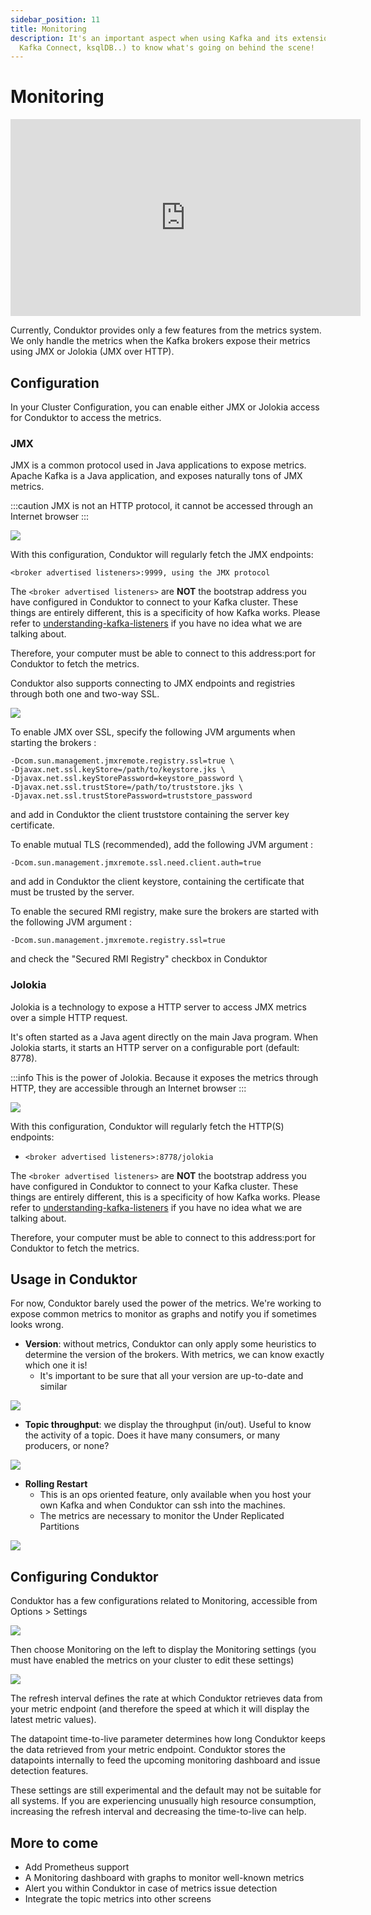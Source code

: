 ```yaml
---
sidebar_position: 11
title: Monitoring
description: It's an important aspect when using Kafka and its extensions (Kafka Streams,
  Kafka Connect, ksqlDB..) to know what's going on behind the scene!
---
```


# Monitoring

<iframe
  width="560"
  height="315"
  src="https://www.youtube.com/embed/Uuo-xyJup4M"
  title="YouTube video player"
  frameBorder="0"
  allow="accelerometer; autoplay; clipboard-write; encrypted-media; gyroscope; picture-in-picture"
  allowFullScreen
></iframe>

Currently, Conduktor provides only a few features from the metrics system. We only handle the metrics when the Kafka brokers expose their metrics using JMX or Jolokia (JMX over HTTP).&#x20;

## Configuration

In your Cluster Configuration, you can enable either JMX or Jolokia access for Conduktor to access the metrics.

### JMX

JMX is a common protocol used in Java applications to expose metrics. Apache Kafka is a Java application, and exposes naturally tons of JMX metrics.

:::caution
JMX is not an HTTP protocol, it cannot be accessed through an Internet browser
:::

![](../assets/2021-02-03-14-04-03-metrics.png)

With this configuration, Conduktor will regularly fetch the JMX endpoints:

`<broker advertised listeners>:9999, using the JMX protocol`

The `<broker advertised listeners>` are **NOT** the bootstrap address you have configured in Conduktor to connect to your Kafka cluster. These things are entirely different, this is a specificity of how Kafka works. Please refer to [understanding-kafka-listeners](/desktop/kafka-cluster-connection/setting-up-a-connection-to-kafka/impossible-connection-setups#understanding-kafka-listeners) if you have no idea what we are talking about.

Therefore, your computer must be able to connect to this address:port for Conduktor to fetch the metrics.

Conduktor also supports connecting to JMX endpoints and registries through both one and two-way SSL.&#x20;

![](../assets/2021-02-03-14-47-56-metrics-ssl.png)

To enable JMX over SSL, specify the following JVM arguments when starting the brokers :&#x20;

```
-Dcom.sun.management.jmxremote.registry.ssl=true \
-Djavax.net.ssl.keyStore=/path/to/keystore.jks \
-Djavax.net.ssl.keyStorePassword=keystore_password \
-Djavax.net.ssl.trustStore=/path/to/truststore.jks \
-Djavax.net.ssl.trustStorePassword=truststore_password
```

and add in Conduktor the client truststore containing the server key certificate.

To enable mutual TLS (recommended), add the following JVM argument :

```
-Dcom.sun.management.jmxremote.ssl.need.client.auth=true
```

and add in Conduktor the client keystore, containing the certificate that must be trusted by the server.

To enable the secured RMI registry, make sure the brokers are started with the following JVM argument :

```
-Dcom.sun.management.jmxremote.registry.ssl=true
```

and check the "Secured RMI Registry" checkbox in Conduktor

### Jolokia

Jolokia is a technology to expose a HTTP server to access JMX metrics over a simple HTTP request.

It's often started as a Java agent directly on the main Java program. When Jolokia starts, it starts an HTTP server on a configurable port (default: 8778).

:::info
This is the power of Jolokia. Because it exposes the metrics through HTTP, they are accessible
through an Internet browser
:::

![](../assets/screenshot-2021-01-17-at-21.56.35.png)

With this configuration, Conduktor will regularly fetch the HTTP(S) endpoints:

- `<broker advertised listeners>:8778/jolokia`

The `<broker advertised listeners>` are **NOT** the bootstrap address you have configured in Conduktor to connect to your Kafka cluster. These things are entirely different, this is a specificity of how Kafka works. Please refer to [understanding-kafka-listeners](/desktop/kafka-cluster-connection/setting-up-a-connection-to-kafka/impossible-connection-setups#understanding-kafka-listeners) if you have no idea what we are talking about.

Therefore, your computer must be able to connect to this address:port for Conduktor to fetch the metrics.

## Usage in Conduktor

For now, Conduktor barely used the power of the metrics. We're working to expose common metrics to monitor as graphs and notify you if sometimes looks wrong.

- **Version**: without metrics, Conduktor can only apply some heuristics to determine the version of the brokers. With metrics, we can know exactly which one it is!
  - It's important to be sure that all your version are up-to-date and similar

![](../assets/screenshot-2021-01-18-at-00.08.51.png)

- **Topic throughput**: we display the throughput (in/out). Useful to know the activity of a topic. Does it have many consumers, or many producers, or none?

![](../assets/screenshot-2021-01-18-at-00.13.05.png)

- **Rolling Restart**
  - This is an ops oriented feature, only available when you host your own Kafka and when Conduktor can ssh into the machines.
  - The metrics are necessary to monitor the Under Replicated Partitions

![](../assets/screenshot-2021-01-18-at-00.15.37.png)

## Configuring Conduktor

Conduktor has a few configurations related to Monitoring, accessible from Options > Settings

![](../assets/settings-menu.png)

Then choose Monitoring on the left to display the Monitoring settings (you must have enabled the metrics on your cluster to edit these settings)

![](../assets/monitoring-settings-small.png)

The refresh interval defines the rate at which Conduktor retrieves data from your metric endpoint (and therefore the speed at which it will display the latest metric values).

The datapoint time-to-live parameter determines how long Conduktor keeps the data retrieved from your metric endpoint. Conduktor stores the datapoints internally to feed the upcoming monitoring dashboard and issue detection features.&#x20;

These settings are still experimental and the default may not be suitable for all systems. If you are experiencing unusually high resource consumption, increasing the refresh interval and decreasing the time-to-live can help.

## More to come

- Add Prometheus support
- A Monitoring dashboard with graphs to monitor well-known metrics
- Alert you within Conduktor in case of metrics issue detection
- Integrate the topic metrics into other screens

